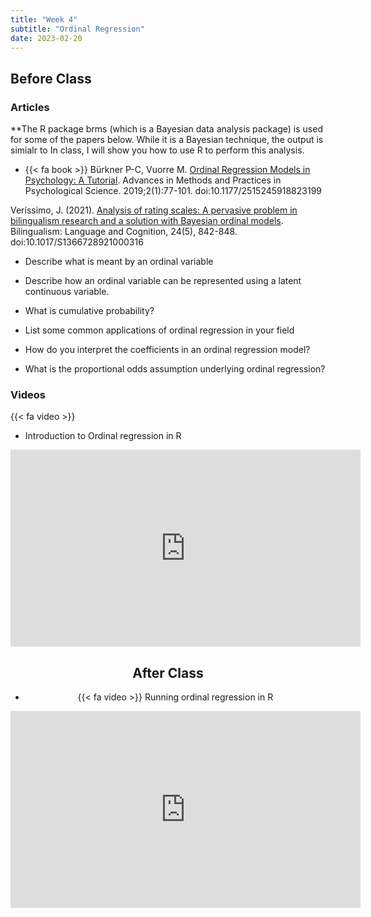 ```yaml
---
title: "Week 4"
subtitle: "Ordinal Regression"
date: 2023-02-20
---
```


## Before Class

### Articles

**The R package brms (which is a Bayesian data analysis package) is used for some of the papers below. While it is a Bayesian technique, the output is simialr to In class, I will show you how to use R to perform this analysis.

- {{< fa book >}}
Bürkner P-C, Vuorre M. [Ordinal Regression Models in Psychology: A Tutorial](https://journals.sagepub.com/doi/epub/10.1177/2515245918823199). Advances in Methods and Practices in Psychological Science. 2019;2(1):77-101. doi:10.1177/2515245918823199

Veríssimo, J. (2021). [Analysis of rating scales: A pervasive problem in bilingualism research and a solution with Bayesian ordinal models](https://files.osf.io/v1/resources/4m2ap/providers/osfstorage/6013ef9a75226b05015161a6?action=download&direct&version=2). Bilingualism: Language and Cognition, 24(5), 842-848. doi:10.1017/S1366728921000316

  - Describe what is meant by an ordinal variable 
  
  - Describe how an ordinal variable can be represented using a latent continuous variable.

  - What is cumulative probability? 
  
  - List some common applications of ordinal regression in your field
  
  - How do you interpret the coefficients in an ordinal regression model? 
  
  - What is the proportional odds assumption underlying ordinal regression? 

### Videos

{{< fa video >}}

- Introduction to Ordinal regression in R 

<center>
<iframe width="560" height="315" src="https://www.youtube.com/embed/jWIJ7P1G9P4" title="YouTube video player" frameborder="0" allow="accelerometer; autoplay; clipboard-write; encrypted-media; gyroscope; picture-in-picture; web-share" allowfullscreen></iframe>
<center>

## After Class

- {{< fa video >}} Running ordinal regression in R

<center>
<iframe width="560" height="315" src="https://www.youtube.com/embed/rrRrI9gElYA" title="YouTube video player" frameborder="0" allow="accelerometer; autoplay; clipboard-write; encrypted-media; gyroscope; picture-in-picture; web-share" allowfullscreen></iframe>
<center>
